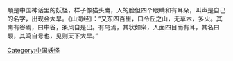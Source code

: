 {{unreferenced|time=2016-01-29T11:37:38+00:00}}
顒是中国神话里的妖怪，样子像猫头鹰，人的脸但四个眼睛和有耳朵，叫声是自己的名字，出现会大旱。《山海经》：“又东四百里，曰令丘之山，无草木，多火。其南有谷焉，曰中谷，条风自是出。有鸟焉，其状如枭，人面四目而有耳，其名曰颙，其鸣自号也，见则天下大旱。”[[Category:中国妖怪|Category:中国妖怪]]